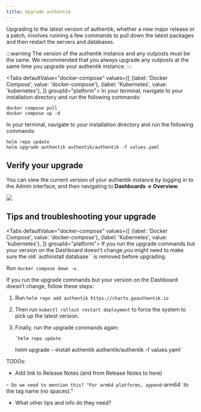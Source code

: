 ```yaml
---
title: Upgrade authentik
---
```


Upgrading to the latest version of authentik, whether a new major release or a patch, involves running a few commands to pull down the latest packages and then restart the servers and databases.

:::warning
The version of the authentik instance and any outposts must be the same. We recommended that you always upgrade any outposts at the same time you upgrade your authentik instance.
:::


<Tabs
defaultValue="docker-compose"
values={[
{label: 'Docker Compose', value: 'docker-compose'},
{label: 'Kubernetes', value: 'kubernetes'},
]}
groupId="platform">
<TabItem value="docker-compose">
In your terminal, navigate to your installation directory and run the following commands:

```shell
docker compose pull
docker compose up -d
```

  </TabItem>

  <TabItem value="kubernetes">
In your terminal, navigate to your installation directory and run the following commands:

```
helm repo update
helm upgrade authentik authentik/authentik -f values.yaml
```

  </TabItem>
</Tabs>

## Verify your upgrade

You can view the current version of your authentik instance by logging in to the Admin interface, and then navigating to **Dashboards -> Overview**.

![](./version1.png)

## Tips and troubleshooting your upgrade

<Tabs
defaultValue="docker-compose"
values={[
{label: 'Docker Compose', value: 'docker-compose'},
{label: 'Kubernetes', value: 'kubernetes'},
]}
groupId="platform">
<TabItem value="docker-compose">
If you run the upgrade commands but your version on the Dashboard doesn’t change,you might need to make sure the old `authinstall database`` is removed before upgrading.

Run `docker compose down -v`.

  </TabItem>

  <TabItem value="kubernetes">
If you run the upgrade commands but your version on the Dashboard doesn’t change, follow these steps:

1.  Run `helm repo add authentik https://charts.goauthentik.io`
2.  Then run `kubectl rollout restart deployment` to force the system to pick up the latest version.
3.  Finally, run the upgrade commands again:

        `helm repo update

    helm upgrade --install authentik authentik/authentik -f values.yaml`

  </TabItem>
</Tabs>

TODOs:

-   Add link to Release Notes (and from Release Notes to here)

-` Do we need to mention this? "For arm64 platforms, append`-arm64` to the tag name (no spaces)."

-   What other tips and info do they need?
